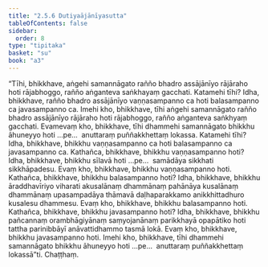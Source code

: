 ```yaml
---
title: "2.5.6 Dutiyaājānīyasutta"
tableOfContents: false
sidebar:
  order: 8
type: "tipitaka"
basket: "su"
book: "a3"
---
```



<DynamicBreadcrumb />

<Division number="98" book="a3">

<Paragraph number="818" book="a3">
“Tīhi, bhikkhave, aṅgehi samannāgato rañño bhadro assājānīyo rājāraho hoti rājabhoggo, rañño aṅganteva saṅkhayaṃ gacchati. Katamehi tīhi? Idha, bhikkhave, rañño bhadro assājānīyo vaṇṇasampanno ca hoti balasampanno ca javasampanno ca. Imehi kho, bhikkhave, tīhi aṅgehi samannāgato rañño bhadro assājānīyo rājāraho hoti rājabhoggo, rañño aṅganteva saṅkhyaṃ gacchati. Evamevaṃ kho, bhikkhave, tīhi dhammehi samannāgato bhikkhu āhuneyyo hoti …pe…  anuttaraṃ puññakkhettaṃ lokassa. Katamehi tīhi? Idha, bhikkhave, bhikkhu vaṇṇasampanno ca hoti balasampanno ca javasampanno ca.
</Paragraph>

<Paragraph number="819" book="a3">
Kathañca, bhikkhave, bhikkhu vaṇṇasampanno hoti? Idha, bhikkhave, bhikkhu sīlavā hoti …pe…  samādāya sikkhati sikkhāpadesu. Evaṃ kho, bhikkhave, bhikkhu vaṇṇasampanno hoti.
</Paragraph>

<Paragraph number="820" book="a3">
Kathañca, bhikkhave, bhikkhu balasampanno hoti? Idha, bhikkhave, bhikkhu āraddhavīriyo viharati akusalānaṃ dhammānaṃ pahānāya kusalānaṃ dhammānaṃ upasampadāya thāmavā daḷhaparakkamo anikkhittadhuro kusalesu dhammesu. Evaṃ kho, bhikkhave, bhikkhu balasampanno hoti.
</Paragraph>

<Paragraph number="821" book="a3">
Kathañca, bhikkhave, bhikkhu javasampanno hoti? Idha, bhikkhave, bhikkhu pañcannaṃ orambhāgiyānaṃ saṃyojanānaṃ parikkhayā opapātiko hoti tattha parinibbāyī anāvattidhammo tasmā lokā. Evaṃ kho, bhikkhave, bhikkhu javasampanno hoti. Imehi kho, bhikkhave, tīhi dhammehi samannāgato bhikkhu āhuneyyo hoti …pe…  anuttaraṃ puññakkhettaṃ lokassā”ti.

</Paragraph>
</Division>

<Paragraph number="822" type="center" book="a3">
Chaṭṭhaṃ.
</Paragraph>